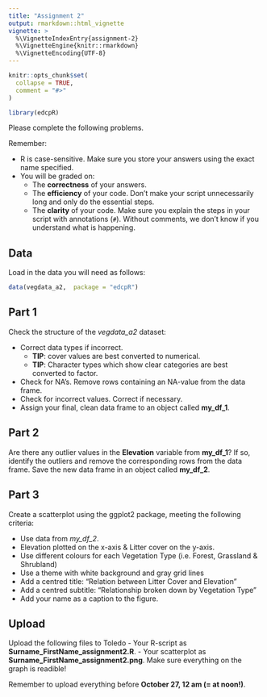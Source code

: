 ```yaml
---
title: "Assignment 2"
output: rmarkdown::html_vignette
vignette: >
  %\VignetteIndexEntry{assignment-2}
  %\VignetteEngine{knitr::rmarkdown}
  %\VignetteEncoding{UTF-8}
---
```


```r
knitr::opts_chunk$set(
  collapse = TRUE,
  comment = "#>"
)
```

```r
library(edcpR)
```

Please complete the following problems.

Remember:

- R is case-sensitive. Make sure you store your answers using the exact name specified.
- You will be graded on:
  - The **correctness** of your answers.
  - The **efficiency** of your code. Don't make your script unnecessarily long and only do the essential steps.
  - The **clarity** of your code. Make sure you explain the steps in your script with annotations (`#`). Without comments, we don't know if you understand what is happening.

## Data

Load in the data you will need as follows:

```r
data(vegdata_a2,  package = "edcpR")
```

## Part 1

Check the structure of the *vegdata_a2* dataset: 

- Correct data types if incorrect.
  - **TIP**: cover values are best converted to numerical. 
  - **TIP**: Character types which show clear categories are best converted to factor.
- Check for NA's. Remove rows containing an NA-value from the data frame.
- Check for incorrect values. Correct if necessary.
- Assign your final, clean data frame to an object called **my_df_1**.

## Part 2

Are there any outlier values in the **Elevation** variable from **my_df_1**? If so, identify the outliers and remove the corresponding rows from the data frame. Save the new data frame in an object called **my_df_2**.

## Part 3

Create a scatterplot using the ggplot2 package, meeting the following criteria:

- Use data from *my_df_2*.
- Elevation plotted on the x-axis & Litter cover on the y-axis.
- Use different colours for each Vegetation Type (i.e. Forest, Grassland & Shrubland)
- Use a theme with white background and gray grid lines
- Add a centred title: "Relation between Litter Cover and Elevation"
- Add a centred subtitle: "Relationship broken down by Vegetation Type"
- Add your name as a caption to the figure.

## Upload

Upload the following files to Toledo
- Your R-script as **Surname_FirstName_assignment2.R**.
- Your scatterplot as **Surname_FirstName_assignment2.png**. Make sure everything on the graph is readible!

Remember to upload everything before **October 27, 12 am (= at noon!)**.
